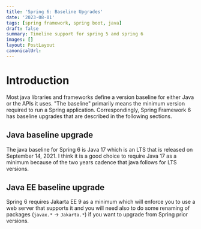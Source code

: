 ```yaml
---
title: 'Spring 6: Baseline Upgrades'
date: '2023-08-01'
tags: [spring framework, spring boot, java]
draft: false
summary: Timeline support for spring 5 and spring 6
images: []
layout: PostLayout
canonicalUrl:
---
```


# Introduction

Most java libraries and frameworks define a version baseline for either Java or the APIs it uses. "The baseline" primarily means the minimum version required to run a Spring application. Correspondingly, Spring Framework 6 has baseline upgrades that are described in the following sections.

## Java baseline upgrade

The java baseline for Spring 6 is Java 17 which is an LTS that is released on September 14, 2021. I think it is a good choice to require Java 17 as a minimum because of the two years cadence that java follows for LTS versions.

## Java EE baseline upgrade

Spring 6 requires Jakarta EE 9 as a minimum which will enforce you to use a web server that supports it and you will need also to do some renaming of packages (`javax.*` -> `Jakarta.*`) if you want to upgrade from Spring prior versions.
